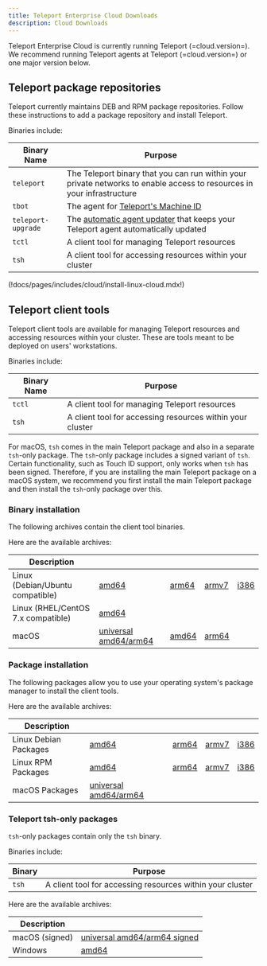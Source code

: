 ```yaml
---
title: Teleport Enterprise Cloud Downloads
description: Cloud Downloads
---
```


Teleport Enterprise Cloud is currently running Teleport (=cloud.version=). We recommend
running Teleport agents at Teleport (=cloud.version=) or one major version
below.

## Teleport package repositories

Teleport currently maintains DEB and RPM package repositories. Follow these
instructions to add a package repository and install Teleport.

Binaries include:

Binary Name|Purpose|
|---|---|
|`teleport`| The Teleport binary that you can run within your private networks to enable access to resources in your infrastructure|
|`tbot`| The agent for [Teleport's Machine ID](../../admin-guides/enroll-resources/machine-id/introduction.mdx)|
|`teleport-upgrade`| The [automatic agent updater](../../reference/architecture/agent-update-management.mdx) that keeps your Teleport agent automatically updated|
|`tctl`| A client tool for managing Teleport resources|
|`tsh`| A client tool for accessing resources within your cluster|

(!docs/pages/includes/cloud/install-linux-cloud.mdx!)

## Teleport client tools

Teleport client tools are available for managing Teleport resources and accessing
resources within your cluster. These are tools meant to be deployed on users' workstations.

Binaries include:

Binary Name|Purpose|
|---|---|
|`tctl`| A client tool for managing Teleport resources|
|`tsh`| A client tool for accessing resources within your cluster|

For macOS, `tsh` comes in the main Teleport package and also in a separate `tsh`-only package.
The `tsh`-only package includes a signed variant of `tsh`. Certain functionality, such as Touch ID support,
only works when `tsh` has been signed. Therefore, if you are installing the main Teleport package on a macOS system,
we recommend you first install the main Teleport package and then install the `tsh`-only package over this.

### Binary installation

The following archives contain the client tool binaries.

Here are the available archives:

Description                        | | | | |
-----------------------------------|-|-|-|-|
Linux (Debian/Ubuntu compatible)   | [amd64](https://cdn.teleport.dev/teleport-ent-v(=cloud.version=)-linux-amd64-bin.tar.gz) | [arm64](https://cdn.teleport.dev/teleport-ent-v(=cloud.version=)-linux-arm64-bin.tar.gz) | [armv7](https://cdn.teleport.dev/teleport-ent-v(=cloud.version=)-linux-arm-bin.tar.gz) | [i386](https://cdn.teleport.dev/teleport-ent-v(=cloud.version=)-linux-386-bin.tar.gz) |
Linux (RHEL/CentOS 7.x compatible) | [amd64](https://cdn.teleport.dev/teleport-ent-v(=cloud.version=)-linux-amd64-centos7-bin.tar.gz) |
macOS                              | [universal amd64/arm64](https://cdn.teleport.dev/teleport-ent-v(=cloud.version=)-darwin-universal-bin.tar.gz) | [amd64](https://cdn.teleport.dev/teleport-ent-v(=cloud.version=)-darwin-amd64-bin.tar.gz) | [arm64](https://cdn.teleport.dev/teleport-ent-v(=cloud.version=)-darwin-arm64-bin.tar.gz) |

### Package installation

The following packages allow you to use your operating system's package manager
to install the client tools.

Here are the available archives:

Description                        | | | | |
-----------------------------------|-|-|-|-|
Linux Debian Packages              | [amd64](https://cdn.teleport.dev/teleport-ent_(=cloud.version=)_amd64.deb) | [arm64](https://cdn.teleport.dev/teleport-ent_(=cloud.version=)_arm64.deb) | [armv7](https://cdn.teleport.dev/teleport-ent_(=cloud.version=)_arm.deb) | [i386](https://cdn.teleport.dev/teleport-ent_(=cloud.version=)_i386.deb) |
Linux RPM Packages                 | [amd64](https://cdn.teleport.dev/teleport-ent-(=cloud.version=)-1.x86_64.rpm) | [arm64](https://cdn.teleport.dev/teleport-ent-(=cloud.version=)-1.arm64.rpm) | [armv7](https://cdn.teleport.dev/teleport-ent-(=cloud.version=)-1.arm.rpm) | [i386](https://cdn.teleport.dev/teleport-ent-(=cloud.version=)-1.i386.rpm) |
macOS Packages                     | [universal amd64/arm64](https://cdn.teleport.dev/teleport-ent-(=cloud.version=).pkg) |

### Teleport tsh-only packages

`tsh`-only packages contain only the `tsh` binary.

Binaries include:

|Binary|Purpose|
|---|---|
|`tsh`|A client tool for accessing resources within your cluster|

Here are the available archives:

Description                        | |
-----------------------------------|-|
macOS (signed)                     | [universal amd64/arm64 signed](https://cdn.teleport.dev/tsh-(=cloud.version=).pkg) |
Windows                            | [amd64](https://cdn.teleport.dev/teleport-v(=cloud.version=)-windows-amd64-bin.zip) |
